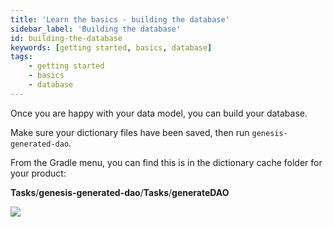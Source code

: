```yaml
---
title: 'Learn the basics - building the database'
sidebar_label: 'Building the database'
id: building-the-database
keywords: [getting started, basics, database]
tags:
    - getting started
    - basics
    - database
---
```


Once you are happy with your data model, you can build your database.

Make sure your dictionary files have been saved, then run `genesis-generated-dao`.

From the Gradle menu, you can find this is in the dictionary cache folder for your product:

**Tasks**/**genesis-generated-dao**/**Tasks**/**generateDAO**

![](/img/build-gradle-kts-generated-dao.png)
